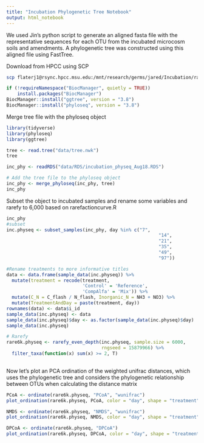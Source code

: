 ```yaml
---
title: "Incubation Phylogenetic Tree Notebook"
output: html_notebook
---
```

We used Jin's python script to generate an aligned fasta file with the representative sequences for each OTU from the incubated microcosm soils and amendments. A phylogenetic tree was constructed using this aligned file using FastTree.       

Download from HPCC using SCP
```bash
scp flaterj1@rsync.hpcc.msu.edu:/mnt/research/germs/jared/Incubation/raw/tree.nwk ./tree.nwk
```
```r
if (!requireNamespace("BiocManager", quietly = TRUE))
    install.packages("BiocManager")
BiocManager::install("ggtree", version = "3.8")
BiocManager::install("phyloseq", version = "3.8")
```

Merge tree file with the phyloseq object
```r
library(tidyverse)
library(phyloseq)
library(ggtree)

tree <- read.tree("data/tree.nwk")
tree

inc_phy <- readRDS("data/RDS/incubation_physeq_Aug18.RDS")

# Add the tree file to the phyloseq object
inc_phy <- merge_phyloseq(inc_phy, tree)
inc_phy
```

Subset the object to incubated samples and rename some variables and rarefy to 6,000 based on 
rarefactioncurve.R
```r
inc_phy
#subset
inc.physeq <- subset_samples(inc_phy, day %in% c("7",
                                                        "14",
                                                        "21",
                                                        "35",
                                                        "49",
                                                        "97"))

#Rename treatments to more informative titles
data <- data.frame(sample_data(inc.physeq)) %>%
  mutate(treatment = recode(treatment,
                            'Control' = 'Reference',
                            'CompAlfa' = 'Mix')) %>%
  mutate(C_N = C_flash / N_flash, Inorganic_N = NH3 + NO3) %>%
  mutate(TreatmentAndDay = paste(treatment, day))
rownames(data) <- data$i_id
sample_data(inc.physeq) <- data
sample_data(inc.physeq)$day <- as.factor(sample_data(inc.physeq)$day)
sample_data(inc.physeq)

# Rarefy
rare6k.physeq <- rarefy_even_depth(inc.physeq, sample.size = 6000,
                                   rngseed = 15879966) %>%
  filter_taxa(function(x) sum(x) >= 2, T) 
  
```

Now let's plot an PCA ordination of the weighted unifrac distances, which uses the phylogenetic tree and considers the phylogenetic relationship between OTUs when calculating the distance matrix
```r
PCoA <- ordinate(rare6k.physeq, "PCoA", "wunifrac")
plot_ordination(rare6k.physeq, PCoA, color = "day", shape = "treatment")
```
```r
NMDS <- ordinate(rare6k.physeq, "NMDS", "wunifrac")
plot_ordination(rare6k.physeq, NMDS, color = "day", shape = "treatment")
```
```r
DPCoA <- ordinate(rare6k.physeq, "DPCoA")
plot_ordination(rare6k.physeq, DPCoA, color = "day", shape = "treatment")
```


